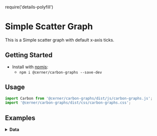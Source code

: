 require('details-polyfill')

# Simple Scatter Graph

This is a Simple scatter graph with default x-axis ticks.

## Getting Started

- Install with [npmjs](https://www.npmjs.com):
  - `npm i @cerner/carbon-graphs --save-dev`

## Usage
```js
import Carbon from '@cerner/carbon-graphs/dist/js/carbon-graphs.js';
import '@cerner/carbon-graphs/dist/css/carbon-graphs.css';
```

## Examples
<ScatterGraph />

<details>
<summary style={{fontSize: 24 }}>
<b>Data</b>
</summary>

### Graph Config object
<GraphConfig />

### Data object
<DataObject />
</details>
